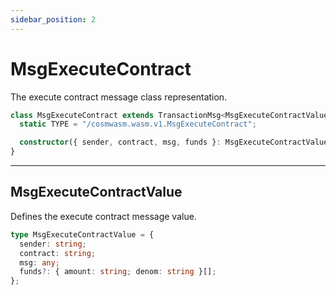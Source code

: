 ```yaml
---
sidebar_position: 2
---
```


# MsgExecuteContract

The execute contract message class representation.

```ts
class MsgExecuteContract extends TransactionMsg<MsgExecuteContractValue> {
  static TYPE = "/cosmwasm.wasm.v1.MsgExecuteContract";

  constructor({ sender, contract, msg, funds }: MsgExecuteContractValue);
}
```

---

## MsgExecuteContractValue

Defines the execute contract message value.

```ts
type MsgExecuteContractValue = {
  sender: string;
  contract: string;
  msg: any;
  funds?: { amount: string; denom: string }[];
};
```
